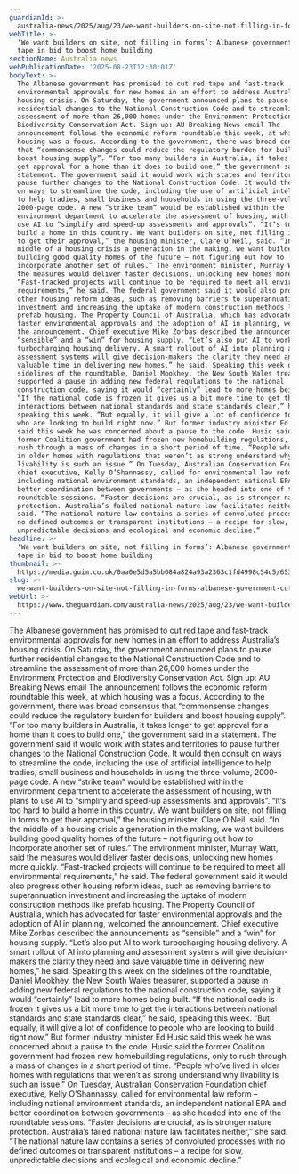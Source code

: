 ```yaml
---
guardianId: >-
  australia-news/2025/aug/23/we-want-builders-on-site-not-filling-in-forms-albanese-government-cuts-red-tape-in-bid-to-boost-home-building
webTitle: >-
  ‘We want builders on site, not filling in forms’: Albanese government cuts red
  tape in bid to boost home building
sectionName: Australia news
webPublicationDate: '2025-08-23T12:30:01Z'
bodyText: >-
  The Albanese government has promised to cut red tape and fast-track
  environmental approvals for new homes in an effort to address Australia’s
  housing crisis. On Saturday, the government announced plans to pause further
  residential changes to the National Construction Code and to streamline the
  assessment of more than 26,000 homes under the Environment Protection and
  Biodiversity Conservation Act. Sign up: AU Breaking News email The
  announcement follows the economic reform roundtable this week, at which
  housing was a focus. According to the government, there was broad consensus
  that “commonsense changes could reduce the regulatory burden for builders and
  boost housing supply”. “For too many builders in Australia, it takes longer to
  get approval for a home than it does to build one,” the government said in a
  statement. The government said it would work with states and territories to
  pause further changes to the National Construction Code. It would then consult
  on ways to streamline the code, including the use of artificial intelligence
  to help tradies, small business and households in using the three-volume,
  2000-page code. A new “strike team” would be established within the
  environment department to accelerate the assessment of housing, with plans to
  use AI to “simplify and speed-up assessments and approvals”. “It’s too hard to
  build a home in this country. We want builders on site, not filling in forms
  to get their approval,” the housing minister, Clare O’Neil, said. “In the
  middle of a housing crisis a generation in the making, we want builders
  building good quality homes of the future – not figuring out how to
  incorporate another set of rules.” The environment minister, Murray Watt, said
  the measures would deliver faster decisions, unlocking new homes more quickly.
  “Fast-tracked projects will continue to be required to meet all environmental
  requirements,” he said. The federal government said it would also progress
  other housing reform ideas, such as removing barriers to superannuation
  investment and increasing the uptake of modern construction methods like
  prefab housing. The Property Council of Australia, which has advocated for
  faster environmental approvals and the adoption of AI in planning, welcomed
  the announcement. Chief executive Mike Zorbas described the announcements as
  “sensible” and a “win” for housing supply. “Let’s also put AI to work
  turbocharging housing delivery. A smart rollout of AI into planning and
  assessment systems will give decision-makers the clarity they need and save
  valuable time in delivering new homes,” he said. Speaking this week on the
  sidelines of the roundtable, Daniel Mookhey, the New South Wales treasurer,
  supported a pause in adding new federal regulations to the national
  construction code, saying it would “certainly” lead to more homes being built.
  “If the national code is frozen it gives us a bit more time to get the
  interactions between national standards and state standards clear,” he said,
  speaking this week. “But equally, it will give a lot of confidence to people
  who are looking to build right now.” But former industry minister Ed Husic
  said this week he was concerned about a pause to the code. Husic said the
  former Coalition government had frozen new homebuilding regulations, only to
  rush through a mass of changes in a short period of time. “People who’ve lived
  in older homes with regulations that weren’t as strong understand why
  livability is such an issue.” On Tuesday, Australian Conservation Foundation
  chief executive, Kelly O’Shannassy, called for environmental law reform –
  including national environment standards, an independent national EPA and
  better coordination between governments – as she headed into one of the
  roundtable sessions. “Faster decisions are crucial, as is stronger nature
  protection. Australia’s failed national nature law facilitates neither,” she
  said. “The national nature law contains a series of convoluted processes with
  no defined outcomes or transparent institutions – a recipe for slow,
  unpredictable decisions and ecological and economic decline.”
headline: >-
  ‘We want builders on site, not filling in forms’: Albanese government cuts red
  tape in bid to boost home building
thumbnail: >-
  https://media.guim.co.uk/0aa0e5d5a5bb084a824a93a2363c1fd4998c54c5/653_0_6533_5226/500.jpg
slug: >-
  we-want-builders-on-site-not-filling-in-forms-albanese-government-cuts-red-tape-in-bid-to-boost-home-building
webUrl: >-
  https://www.theguardian.com/australia-news/2025/aug/23/we-want-builders-on-site-not-filling-in-forms-albanese-government-cuts-red-tape-in-bid-to-boost-home-building
---
```

The Albanese government has promised to cut red tape and fast-track environmental approvals for new homes in an effort to address Australia’s housing crisis. On Saturday, the government announced plans to pause further residential changes to the National Construction Code and to streamline the assessment of more than 26,000 homes under the Environment Protection and Biodiversity Conservation Act. Sign up: AU Breaking News email The announcement follows the economic reform roundtable this week, at which housing was a focus. According to the government, there was broad consensus that “commonsense changes could reduce the regulatory burden for builders and boost housing supply”. “For too many builders in Australia, it takes longer to get approval for a home than it does to build one,” the government said in a statement. The government said it would work with states and territories to pause further changes to the National Construction Code. It would then consult on ways to streamline the code, including the use of artificial intelligence to help tradies, small business and households in using the three-volume, 2000-page code. A new “strike team” would be established within the environment department to accelerate the assessment of housing, with plans to use AI to “simplify and speed-up assessments and approvals”. “It’s too hard to build a home in this country. We want builders on site, not filling in forms to get their approval,” the housing minister, Clare O’Neil, said. “In the middle of a housing crisis a generation in the making, we want builders building good quality homes of the future – not figuring out how to incorporate another set of rules.” The environment minister, Murray Watt, said the measures would deliver faster decisions, unlocking new homes more quickly. “Fast-tracked projects will continue to be required to meet all environmental requirements,” he said. The federal government said it would also progress other housing reform ideas, such as removing barriers to superannuation investment and increasing the uptake of modern construction methods like prefab housing. The Property Council of Australia, which has advocated for faster environmental approvals and the adoption of AI in planning, welcomed the announcement. Chief executive Mike Zorbas described the announcements as “sensible” and a “win” for housing supply. “Let’s also put AI to work turbocharging housing delivery. A smart rollout of AI into planning and assessment systems will give decision-makers the clarity they need and save valuable time in delivering new homes,” he said. Speaking this week on the sidelines of the roundtable, Daniel Mookhey, the New South Wales treasurer, supported a pause in adding new federal regulations to the national construction code, saying it would “certainly” lead to more homes being built. “If the national code is frozen it gives us a bit more time to get the interactions between national standards and state standards clear,” he said, speaking this week. “But equally, it will give a lot of confidence to people who are looking to build right now.” But former industry minister Ed Husic said this week he was concerned about a pause to the code. Husic said the former Coalition government had frozen new homebuilding regulations, only to rush through a mass of changes in a short period of time. “People who’ve lived in older homes with regulations that weren’t as strong understand why livability is such an issue.” On Tuesday, Australian Conservation Foundation chief executive, Kelly O’Shannassy, called for environmental law reform – including national environment standards, an independent national EPA and better coordination between governments – as she headed into one of the roundtable sessions. “Faster decisions are crucial, as is stronger nature protection. Australia’s failed national nature law facilitates neither,” she said. “The national nature law contains a series of convoluted processes with no defined outcomes or transparent institutions – a recipe for slow, unpredictable decisions and ecological and economic decline.”
